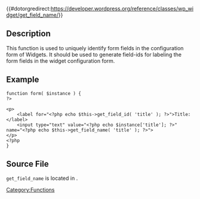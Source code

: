 {{#dotorgredirect:https://developer.wordpress.org/reference/classes/wp_widget/get_field_name/}}

== Description ==

This function is used to uniquely identify form fields in the configuration form of Widgets. It should be used to generate field-ids for labeling the form fields in the widget configuration form.

== Example ==
<pre>
function form( $instance ) {
?>

<p>
    <label for="<?php echo $this->get_field_id( 'title' ); ?>">Title:</label>
    <input type="text" value="<?php echo $instance['title']; ?>" name="<?php echo $this->get_field_name( 'title' ); ?>">
</p>
<?php
}
</pre>

==Source File==

<tt>get_field_name</tt> is located in {{Trac|wp-includes/class-wp-widget.php|tags/4.4|186}}.

{{Tag Footer}}

[[Category:Functions]]